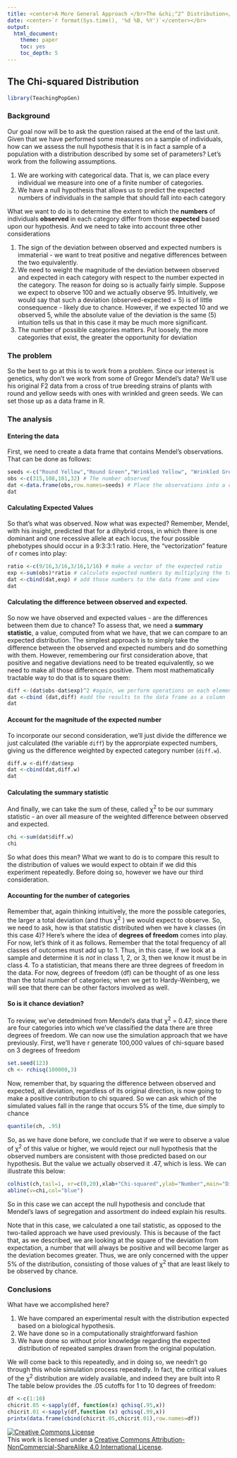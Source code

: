 ```yaml
---
title: <center>A More General Approach </br>The &chi;^2^ Distribution</center>
date: <center>`r format(Sys.time(), '%d %B, %Y')`</center></br>
output:
  html_document:
    theme: paper
    toc: yes
    toc_depth: 5
---
```


## The Chi-squared Distribution

```r

library(TeachingPopGen)
```
### Background

Our goal now will be to ask the question raised at the end of the last unit.  Given that we have performed some measures on a sample of individuals, how can we assess the null hypothesis that it is in fact a sample of a population with a distribution described by some set of parameters? Let's work from the following assumptions.

1.  We are working with categorical data.  That is, we can place every individual we measure into one of a finite number of categories.
2.  We have a null hypothesis that allows us to predict the expected numbers of individuals in the sample that should fall into each category

What we want to do is to determine the extent to which the **numbers** of individuals **observed** in each category differ from those **expected** based upon our hypothesis.  And we need to take into account three other considerations

1.  The sign of the deviation between observed and expected numbers is immaterial - we want to treat positive and negative differences between the two equivalently.
2.  We need to weight the magnitude of the deviation between observed and expected in each category with respect to the number expected in the category.  The reason for doing so is actually fairly simple.  Suppose we expect to observe 100 and we actually observe 95.  Intuitively, we would say that such a deviation (observed-expected = 5) is of little consequence - likely due to chance.  However, if we expected 10 and we observed 5, while the absolute value of the deviation is the same (5) intuition tells us that in this case it may be much more significant.
3.  The number of possible categories matters.  Put loosely, the more categories that exist, the greater the opportunity for deviation

### The problem

So the best to go at this is to work from a problem.  Since our interest is genetics, why don't we work from some of Gregor Mendel's data?  We'll use his original F2 data from a cross of true breeding strains of plants with round and yellow seeds with ones with wrinkled and green seeds.  We can set those up as a data frame in R.

### The analysis

#### Entering the data

First, we need to create a data frame that contains Mendel's observations.  That can be done as follows:
```r
seeds <-c("Round Yellow","Round Green","Wrinkled Yellow", "Wrinkled Green") # The four phenotypes
obs <-c(315,108,101,32) # The number observed
dat <-data.frame(obs,row.names=seeds) # Place the observations into a dataframe, with one entry per phenotype
dat
```

#### Calculating Expected Values

So that's what was observed.  Now what was expected?  Remember, Mendel, with his insight, predicted that for a dihybrid cross, in which there is one dominant and one recessive allele at each locus, the four possible phebotypes should occur in a 9:3:3:1 ratio.  Here, the "vectorization" feature of r comes into play:
```r
ratio <-c(9/16,3/16,3/16,1/16) # make a vector of the expected ratio
exp <-sum(obs)*ratio # calculate expected numbers by multiplying the total plants observed by the expected ratio
dat <-cbind(dat,exp) # add those numbers to the data frame and view
dat

```
#### Calculating the difference between observed and expected.

So now we have observed and expected values - are the differences between them due to chance?  To assess that, we need a **summary statistic**, a value, computed from what we have, that we can compare to an expected distribution.  The simplest approach is to simply take the difference between the observed and expected numbers and do something with them.  However, remembering our first consideration above, that positive and negative deviations need to be treated equivalently, so we need to make all those differences positive.  Them most mathematically tractable way to do that is to square them:

```r
diff <-(dat$obs-dat$exp)^2 #again, we perform operations on each element of two vectors (observed and expected)
dat <-cbind (dat,diff) #add the results to the data frame as a column
dat
```
#### Account for the magnitude of the expected number

To incorporate our second consideration, we'll just divide the difference we just calculated (the variable `diff`) by the approrpiate expected numbers, giving us the difference weighted by expected category number (`diff.w`).
```r
diff.w <-diff/dat$exp
dat <-cbind(dat,diff.w)
dat
```
#### Calculating the summary statistic

And finally, we can take the sum of these, called &chi;^2^ to be our summary statistic - an over all measure of the weighted difference between observed and expected.
```r
chi <-sum(dat$diff.w)
chi
```
So what does this mean?  What we want to do is to compare this result to the distribution of values we would expect to obtain if we did this experiment repeatedly.  Before doing so, however we have our third consideration.

#### Accounting for the number of categories

Remember that, again thinking intuitively, the more the possible categories, the larger a total deviation (and thus &chi;^2^ ) we would expect to observe.  So, we need to ask, how is that statistic distributed when we have k classes (in this case 4)?  Here's where the idea of **degrees of freedom** comes into play.  For now, let's think of it as follows.  Remember that the total frequency of all classes of outcomes must add up to 1.  Thus, in this case, if we look at a sample and determine it is *not* in class 1, 2, or 3, then we know it must be in class 4.  To a statistician, that means there are three degrees of freedom in the data.  For now, degrees of freedom (df) can be thought of as one less than the total number of categories; when we get to Hardy-Weinberg, we will see that there can be other factors involved as well.

#### So is it chance deviation?

To review, we've detedmined from Mendel's data that &chi;^2^ = 0.47; since there are four categories into which we've classified the data there are three degrees of freedom.  We can now use the simulation approach that we have previously.  First, we'll have r generate 100,000 values of chi-square based on 3 degrees of freedom
```r
set.seed(123)
ch <- rchisq(100000,3)
```
Now, remember that, by squaring the difference between observed and expected, all deviation, regardless of its original direction, is now going to make a positive contribution to chi squared.  So we can ask which of the simulated values fall in the range that occurs 5% of the time, due simply to chance
```r
quantile(ch, .95)
```
So, as we have done before, we conclude that if we were to observe a value of &chi;^2^ of this value or higher, we would reject our null hypothesis that the observed numbers are consistent with those predicted based on our hypothesis.  But the value we actually observed it .47, which is less.  We can illustrate this below:
```r

colhist(ch,tail=1, xr=c(0,20),xlab+"Chi-squared",ylab="Number",main="Did Mendel's Data Fit?")
abline(v=chi,col="blue")
```
So in this case we can accept the null hypothesis and conclude that Mendel's laws of segregation and assortment do indeed explain his results.

Note that in this case, we calculated a one tail statistic, as opposed to the two-tailed approach we have used previously.  This is because of the fact that, as we described, we are looking at the square of the deviation from expectation, a number that will always be positive and will become larger as the deviation becomes greater.  Thus, we are only concerned with the upper 5% of the distribution, consisting of those values of &chi;^2^ that are least likely to be observed by chance.

### Conclusions

What have we accomplished here?

1.  We have compared an experimental result with the distribution expected based on a biological hypothesis.
2.  We have done so in a computationally straightforward fashion
3.  We have done so without prior knowledge regarding the expected distribution of repeated samples drawn from the original population.

We will come back to this repeatedly, and in doing so, we needn't go through this whole simulation process repeatedly.  In fact, the critical values of the &chi;^2^ distribution are widely available, and indeed they are built into R  The table below provides the .05 cutoffs for 1 to 10 degrees of freedom:  

```r
df <-c(1:10)
chicrit.05 <-sapply(df, function(x) qchisq(.95,x))
chicrit.01 <-sapply(df,function (x) qchisq(.99,x))
printx(data.frame(cbind(chicrit.05,chicrit.01),row.names=df))
```
<a rel="license" href="http://creativecommons.org/licenses/by-nc-sa/4.0/deed.en_US"><img alt="Creative Commons License" style="border-width:0" src="http://i.creativecommons.org/l/by-nc-sa/4.0/88x31.png" /></a><br />This work is licensed under a <a rel="license" href="http://creativecommons.org/licenses/by-nc-sa/4.0/deed.en_US">Creative Commons Attribution-NonCommercial-ShareAlike 4.0 International License</a>.